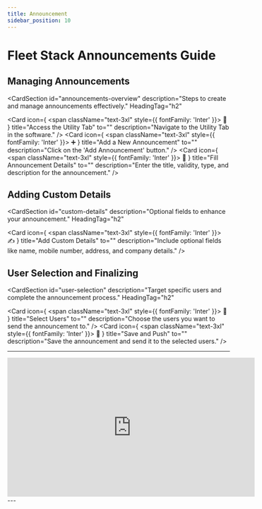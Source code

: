 ```yaml
---
title: Announcement
sidebar_position: 10
---
```


# Fleet Stack Announcements Guide

## Managing Announcements

<CardSection
  id="announcements-overview"
  description="Steps to create and manage announcements effectively."
  HeadingTag="h2"
>
  <Card
    icon={
      <span className="text-3xl" style={{ fontFamily: 'Inter' }}>
        📢
      </span>
    }
    title="Access the Utility Tab"
    to=""
    description="Navigate to the Utility Tab in the software."
  />
  <Card
    icon={
      <span className="text-3xl" style={{ fontFamily: 'Inter' }}>
        ➕
      </span>
    }
    title="Add a New Announcement"
    to=""
    description="Click on the 'Add Announcement' button."
  />
  <Card
    icon={
      <span className="text-3xl" style={{ fontFamily: 'Inter' }}>
        📝
      </span>
    }
    title="Fill Announcement Details"
    to=""
    description="Enter the title, validity, type, and description for the announcement."
  />
</CardSection>

## Adding Custom Details

<CardSection
  id="custom-details"
  description="Optional fields to enhance your announcement."
  HeadingTag="h2"
>
  <Card
    icon={
      <span className="text-3xl" style={{ fontFamily: 'Inter' }}>
        ✍️
      </span>
    }
    title="Add Custom Details"
    to=""
    description="Include optional fields like name, mobile number, address, and company details."
  />
</CardSection>

## User Selection and Finalizing

<CardSection
  id="user-selection"
  description="Target specific users and complete the announcement process."
  HeadingTag="h2"
>
  <Card
    icon={
      <span className="text-3xl" style={{ fontFamily: 'Inter' }}>
        👥
      </span>
    }
    title="Select Users"
    to=""
    description="Choose the users you want to send the announcement to."
  />
  <Card
    icon={
      <span className="text-3xl" style={{ fontFamily: 'Inter' }}>
        💾
      </span>
    }
    title="Save and Push"
    to=""
    description="Save the announcement and send it to the selected users."
  />
</CardSection>

---

<div style={{ display: 'flex', justifyContent: 'center', marginTop: '20px' }}>
  <iframe
    width="560"
    height="315"
    src="https://www.youtube.com/Qh2RjmnklhM?si=qiu-d8_NzAJ4Qliv"
    title="Fleet Stack Announcements Tutorial"
    frameBorder="0"
    allow="accelerometer; autoplay; clipboard-write; encrypted-media; gyroscope; picture-in-picture"
    allowFullScreen
  ></iframe>
</div>
---

<head>
  <title>Fleet Stack Announcements Guide</title>
  <meta
    name="description"
    content="Step-by-step guide to creating and managing announcements with Fleet Stack."
  />
</head>
